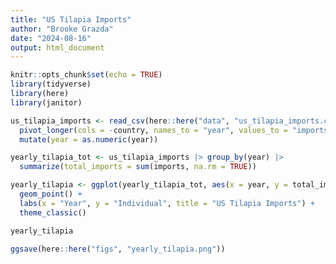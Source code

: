 ```yaml
---
title: "US Tilapia Imports"
author: "Brooke Grazda"
date: "2024-08-16"
output: html_document
---
```


```r
knitr::opts_chunk$set(echo = TRUE)
library(tidyverse)
library(here)
library(janitor)
```
```r
us_tilapia_imports <- read_csv(here::here("data", "us_tilapia_imports.csv")) |> 
  pivot_longer(cols = -country, names_to = "year", values_to = "imports") |> 
  mutate(year = as.numeric(year)) 

yearly_tilapia_tot <- us_tilapia_imports |> group_by(year) |> 
  summarize(total_imports = sum(imports, na.rm = TRUE))

yearly_tilapia <- ggplot(yearly_tilapia_tot, aes(x = year, y = total_imports)) +
  geom_point() +
  labs(x = "Year", y = "Individual", title = "US Tilapia Imports") +
  theme_classic()

yearly_tilapia

ggsave(here::here("figs", "yearly_tilapia.png"))
```



